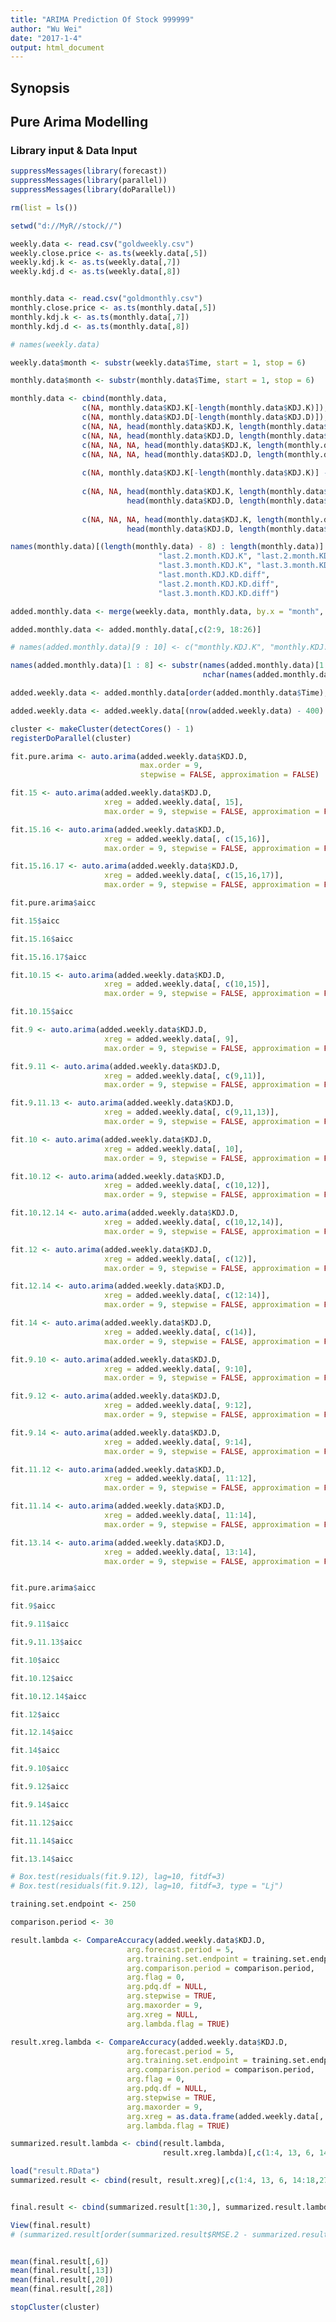 ```yaml
---
title: "ARIMA Prediction Of Stock 999999"
author: "Wu Wei"
date: "2017-1-4"
output: html_document
---
```


## Synopsis


## Pure Arima Modelling
### Library input & Data Input
```r

suppressMessages(library(forecast))
suppressMessages(library(parallel))
suppressMessages(library(doParallel))

```

```r
rm(list = ls())

setwd("d://MyR//stock//")

weekly.data <- read.csv("goldweekly.csv")
weekly.close.price <- as.ts(weekly.data[,5])
weekly.kdj.k <- as.ts(weekly.data[,7])
weekly.kdj.d <- as.ts(weekly.data[,8])


monthly.data <- read.csv("goldmonthly.csv")
monthly.close.price <- as.ts(monthly.data[,5])
monthly.kdj.k <- as.ts(monthly.data[,7])
monthly.kdj.d <- as.ts(monthly.data[,8])

```

```r
# names(weekly.data)

weekly.data$month <- substr(weekly.data$Time, start = 1, stop = 6)

monthly.data$month <- substr(monthly.data$Time, start = 1, stop = 6)

monthly.data <- cbind(monthly.data,
                c(NA, monthly.data$KDJ.K[-length(monthly.data$KDJ.K)]),
                c(NA, monthly.data$KDJ.D[-length(monthly.data$KDJ.D)]),
                c(NA, NA, head(monthly.data$KDJ.K, length(monthly.data$KDJ.K) - 2)),
                c(NA, NA, head(monthly.data$KDJ.D, length(monthly.data$KDJ.D) - 2)),
                c(NA, NA, NA, head(monthly.data$KDJ.K, length(monthly.data$KDJ.K) - 3)),
                c(NA, NA, NA, head(monthly.data$KDJ.D, length(monthly.data$KDJ.D) - 3)),
                
                c(NA, monthly.data$KDJ.K[-length(monthly.data$KDJ.K)] - monthly.data$KDJ.D[-length(monthly.data$KDJ.D)]),
                
                c(NA, NA, head(monthly.data$KDJ.K, length(monthly.data$KDJ.K) - 2) - 
                          head(monthly.data$KDJ.D, length(monthly.data$KDJ.D) - 2)),
                
                c(NA, NA, NA, head(monthly.data$KDJ.K, length(monthly.data$KDJ.K) - 3) - 
                          head(monthly.data$KDJ.D, length(monthly.data$KDJ.D) - 3)))

names(monthly.data)[(length(monthly.data) - 8) : length(monthly.data)] <- c("last.month.KDJ.K", "last.month.KDJ.D", 
                                 "last.2.month.KDJ.K", "last.2.month.KDJ.D",
                                 "last.3.month.KDJ.K", "last.3.month.KDJ.D",
                                 "last.month.KDJ.KD.diff",
                                 "last.2.month.KDJ.KD.diff",
                                 "last.3.month.KDJ.KD.diff")

added.monthly.data <- merge(weekly.data, monthly.data, by.x = "month", by.y = "month")

added.monthly.data <- added.monthly.data[,c(2:9, 18:26)]

# names(added.monthly.data)[9 : 10] <- c("monthly.KDJ.K", "monthly.KDJ.D")

names(added.monthly.data)[1 : 8] <- substr(names(added.monthly.data)[1 : 8], 1,
                                           nchar(names(added.monthly.data)[1 : 8]) - 2)

added.weekly.data <- added.monthly.data[order(added.monthly.data$Time),]

added.weekly.data <- added.weekly.data[(nrow(added.weekly.data) - 400) : nrow(added.weekly.data),] 
```



```r
cluster <- makeCluster(detectCores() - 1)
registerDoParallel(cluster)

```

```r
fit.pure.arima <- auto.arima(added.weekly.data$KDJ.D,
                             max.order = 9,
                             stepwise = FALSE, approximation = FALSE)

fit.15 <- auto.arima(added.weekly.data$KDJ.D, 
                     xreg = added.weekly.data[, 15],
                     max.order = 9, stepwise = FALSE, approximation = FALSE)

fit.15.16 <- auto.arima(added.weekly.data$KDJ.D, 
                     xreg = added.weekly.data[, c(15,16)],
                     max.order = 9, stepwise = FALSE, approximation = FALSE)

fit.15.16.17 <- auto.arima(added.weekly.data$KDJ.D, 
                     xreg = added.weekly.data[, c(15,16,17)],
                     max.order = 9, stepwise = FALSE, approximation = FALSE)

fit.pure.arima$aicc

fit.15$aicc

fit.15.16$aicc

fit.15.16.17$aicc

fit.10.15 <- auto.arima(added.weekly.data$KDJ.D, 
                     xreg = added.weekly.data[, c(10,15)],
                     max.order = 9, stepwise = FALSE, approximation = FALSE)

fit.10.15$aicc
```

```r
fit.9 <- auto.arima(added.weekly.data$KDJ.D, 
                     xreg = added.weekly.data[, 9],
                     max.order = 9, stepwise = FALSE, approximation = FALSE)

fit.9.11 <- auto.arima(added.weekly.data$KDJ.D, 
                     xreg = added.weekly.data[, c(9,11)],
                     max.order = 9, stepwise = FALSE, approximation = FALSE)

fit.9.11.13 <- auto.arima(added.weekly.data$KDJ.D, 
                     xreg = added.weekly.data[, c(9,11,13)],
                     max.order = 9, stepwise = FALSE, approximation = FALSE)

fit.10 <- auto.arima(added.weekly.data$KDJ.D, 
                     xreg = added.weekly.data[, 10],
                     max.order = 9, stepwise = FALSE, approximation = FALSE)

fit.10.12 <- auto.arima(added.weekly.data$KDJ.D, 
                     xreg = added.weekly.data[, c(10,12)],
                     max.order = 9, stepwise = FALSE, approximation = FALSE)

fit.10.12.14 <- auto.arima(added.weekly.data$KDJ.D, 
                     xreg = added.weekly.data[, c(10,12,14)],
                     max.order = 9, stepwise = FALSE, approximation = FALSE)

fit.12 <- auto.arima(added.weekly.data$KDJ.D, 
                     xreg = added.weekly.data[, c(12)],
                     max.order = 9, stepwise = FALSE, approximation = FALSE)

fit.12.14 <- auto.arima(added.weekly.data$KDJ.D, 
                     xreg = added.weekly.data[, c(12:14)],
                     max.order = 9, stepwise = FALSE, approximation = FALSE)

fit.14 <- auto.arima(added.weekly.data$KDJ.D, 
                     xreg = added.weekly.data[, c(14)],
                     max.order = 9, stepwise = FALSE, approximation = FALSE)

fit.9.10 <- auto.arima(added.weekly.data$KDJ.D, 
                     xreg = added.weekly.data[, 9:10],
                     max.order = 9, stepwise = FALSE, approximation = FALSE)

fit.9.12 <- auto.arima(added.weekly.data$KDJ.D, 
                     xreg = added.weekly.data[, 9:12],
                     max.order = 9, stepwise = FALSE, approximation = FALSE)

fit.9.14 <- auto.arima(added.weekly.data$KDJ.D, 
                     xreg = added.weekly.data[, 9:14],
                     max.order = 9, stepwise = FALSE, approximation = FALSE)

fit.11.12 <- auto.arima(added.weekly.data$KDJ.D, 
                     xreg = added.weekly.data[, 11:12],
                     max.order = 9, stepwise = FALSE, approximation = FALSE)

fit.11.14 <- auto.arima(added.weekly.data$KDJ.D, 
                     xreg = added.weekly.data[, 11:14],
                     max.order = 9, stepwise = FALSE, approximation = FALSE)

fit.13.14 <- auto.arima(added.weekly.data$KDJ.D, 
                     xreg = added.weekly.data[, 13:14],
                     max.order = 9, stepwise = FALSE, approximation = FALSE)


fit.pure.arima$aicc

fit.9$aicc

fit.9.11$aicc

fit.9.11.13$aicc

fit.10$aicc

fit.10.12$aicc

fit.10.12.14$aicc

fit.12$aicc

fit.12.14$aicc

fit.14$aicc

fit.9.10$aicc

fit.9.12$aicc

fit.9.14$aicc

fit.11.12$aicc

fit.11.14$aicc

fit.13.14$aicc

```




```r


# Box.test(residuals(fit.9.12), lag=10, fitdf=3)
# Box.test(residuals(fit.9.12), lag=10, fitdf=3, type = "Lj")

```


```r
training.set.endpoint <- 250

comparison.period <- 30

result.lambda <- CompareAccuracy(added.weekly.data$KDJ.D, 
                          arg.forecast.period = 5,
                          arg.training.set.endpoint = training.set.endpoint, 
                          arg.comparison.period = comparison.period,
                          arg.flag = 0,
                          arg.pdq.df = NULL,
                          arg.stepwise = TRUE,
                          arg.maxorder = 9,
                          arg.xreg = NULL,
                          arg.lambda.flag = TRUE)

result.xreg.lambda <- CompareAccuracy(added.weekly.data$KDJ.D, 
                          arg.forecast.period = 5,
                          arg.training.set.endpoint = training.set.endpoint, 
                          arg.comparison.period = comparison.period,
                          arg.flag = 0,
                          arg.pdq.df = NULL,
                          arg.stepwise = TRUE,
                          arg.maxorder = 9,
                          arg.xreg = as.data.frame(added.weekly.data[, c(14)]),
                          arg.lambda.flag = TRUE)

summarized.result.lambda <- cbind(result.lambda, 
                                  result.xreg.lambda)[,c(1:4, 13, 6, 14:19,28,21,29)]

load("result.RData")
summarized.result <- cbind(result, result.xreg)[,c(1:4, 13, 6, 14:18,27,20,28)]


final.result <- cbind(summarized.result[1:30,], summarized.result.lambda[1:30,])

View(final.result)
# (summarized.result[order(summarized.result$RMSE.2 - summarized.result$RMSE.1),])


mean(final.result[,6])
mean(final.result[,13])
mean(final.result[,20])
mean(final.result[,28])


```
        
```r
stopCluster(cluster)

```
